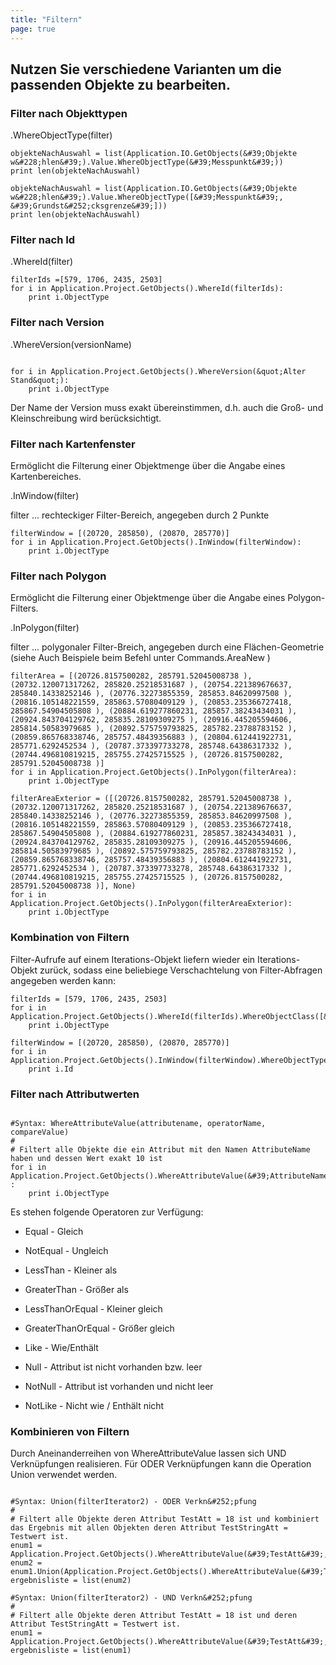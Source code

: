 ```yaml
---
title: "Filtern"
page: true
---
```

## Nutzen Sie verschiedene Varianten um die  passenden Objekte zu bearbeiten.

### Filter nach Objekttypen
 <Bold>  <Italic> .WhereObjectType(filter) </Italic>  </Bold> 

```
objekteNachAuswahl = list(Application.IO.GetObjects(&#39;Objekte w&#228;hlen&#39;).Value.WhereObjectType(&#39;Messpunkt&#39;))
print len(objekteNachAuswahl)

objekteNachAuswahl = list(Application.IO.GetObjects(&#39;Objekte w&#228;hlen&#39;).Value.WhereObjectType([&#39;Messpunkt&#39;, &#39;Grundst&#252;cksgrenze&#39;]))
print len(objekteNachAuswahl)

```


### Filter nach Id
 <Bold>  <Italic> .WhereId(filter) </Italic>  </Bold> 

```
filterIds =[579, 1706, 2435, 2503]
for i in Application.Project.GetObjects().WhereId(filterIds):
    print i.ObjectType  
```


### Filter nach Version
 <Bold>  <Italic> .WhereVersion(versionName) </Italic>  </Bold> 

```

for i in Application.Project.GetObjects().WhereVersion(&quot;Alter Stand&quot;):
    print i.ObjectType  
```


<Success>
Der Name der Version muss exakt &#252;bereinstimmen, d.h. auch die Gro&#223;- und Kleinschreibung wird ber&#252;cksichtigt.
</Success>


### Filter nach Kartenfenster
Erm&#246;glicht die Filterung einer Objektmenge &#252;ber die Angabe eines Kartenbereiches.

 <Bold>  <Italic> .InWindow(filter) </Italic>  </Bold> 

 <Bold>  <Italic> filter </Italic>  </Bold>  ... rechteckiger Filter-Bereich, angegeben durch 2 Punkte

```
filterWindow = [(20720, 285850), (20870, 285770)]
for i in Application.Project.GetObjects().InWindow(filterWindow):
    print i.ObjectType 
```


### Filter nach Polygon
Erm&#246;glicht die Filterung einer Objektmenge &#252;ber die Angabe eines Polygon-Filters.

 <Bold>  <Italic> .InPolygon(filter) </Italic>  </Bold> 

 <Bold>  <Italic> filter </Italic>  </Bold>  ... polygonaler Filter-Breich, angegeben durch eine Fl&#228;chen-Geometrie (siehe Auch Beispiele beim Befehl unter  <Italic> Commands.AreaNew </Italic> )

```
filterArea = [(20726.8157500282, 285791.52045008738 ), (20732.120071317262, 285820.25218531687 ), (20754.221389676637, 285840.14338252146 ), (20776.32273855359, 285853.84620997508 ), (20816.105148221559, 285863.57080409129 ), (20853.235366727418, 285867.54904505808 ), (20884.619277860231, 285857.38243434031 ), (20924.843704129762, 285835.28109309275 ), (20916.445205594606, 285814.50583979685 ), (20892.575759793825, 285782.23788783152 ), (20859.865768338746, 285757.48439356883 ), (20804.612441922731, 285771.6292452534 ), (20787.373397733278, 285748.64386317332 ), (20744.496810819215, 285755.27425715525 ), (20726.8157500282, 285791.52045008738 )]
for i in Application.Project.GetObjects().InPolygon(filterArea):
    print i.ObjectType 
```


```
filterAreaExterior = ([(20726.8157500282, 285791.52045008738 ), (20732.120071317262, 285820.25218531687 ), (20754.221389676637, 285840.14338252146 ), (20776.32273855359, 285853.84620997508 ), (20816.105148221559, 285863.57080409129 ), (20853.235366727418, 285867.54904505808 ), (20884.619277860231, 285857.38243434031 ), (20924.843704129762, 285835.28109309275 ), (20916.445205594606, 285814.50583979685 ), (20892.575759793825, 285782.23788783152 ), (20859.865768338746, 285757.48439356883 ), (20804.612441922731, 285771.6292452534 ), (20787.373397733278, 285748.64386317332 ), (20744.496810819215, 285755.27425715525 ), (20726.8157500282, 285791.52045008738 )], None)
for i in Application.Project.GetObjects().InPolygon(filterAreaExterior):
    print i.ObjectType
```


### Kombination von Filtern
Filter-Aufrufe auf einem Iterations-Objekt liefern wieder ein Iterations-Objekt zur&#252;ck, sodass eine beliebiege Verschachtelung von Filter-Abfragen angegeben werden kann:

```
filterIds = [579, 1706, 2435, 2503]
for i in Application.Project.GetObjects().WhereId(filterIds).WhereObjectClass([&#39;Point&#39;]):
    print i.ObjectType  
```


```
filterWindow = [(20720, 285850), (20870, 285770)]
for i in Application.Project.GetObjects().InWindow(filterWindow).WhereObjectType(&#39;Messpunkt&#39;):
    print i.Id
```



### Filter nach Attributwerten

```

#Syntax: WhereAttributeValue(attributename, operatorName, compareValue)
#
# Filtert alle Objekte die ein Attribut mit den Namen AttributeName haben und dessen Wert exakt 10 ist
for i in Application.Project.GetObjects().WhereAttributeValue(&#39;AttributeName&#39;,&#39;Equal&#39;,10)   :
    print i.ObjectType  

```


<Success>
Es stehen folgende Operatoren zur Verf&#252;gung:

-  Equal - Gleich


-  NotEqual - Ungleich


-  LessThan - Kleiner als


-  GreaterThan - Gr&#246;&#223;er als


-  LessThanOrEqual - Kleiner gleich


-  GreaterThanOrEqual - Gr&#246;&#223;er gleich


-  Like - Wie/Enth&#228;lt


-  Null - Attribut ist nicht vorhanden bzw. leer


-  NotNull - Attribut ist vorhanden und nicht leer


-  NotLike - Nicht wie / Enth&#228;lt nicht




</Success>


### Kombinieren von Filtern
Durch Aneinanderreihen von WhereAttributeValue lassen sich UND Verkn&#252;pfungen realisieren. F&#252;r ODER Verkn&#252;pfungen kann die Operation Union verwendet werden.

```

#Syntax: Union(filterIterator2) - ODER Verkn&#252;pfung
#
# Filtert alle Objekte deren Attribut TestAtt = 18 ist und kombiniert das Ergebnis mit allen Objekten deren Attribut TestStringAtt = Testwert ist.
enum1 = Application.Project.GetObjects().WhereAttributeValue(&#39;TestAtt&#39;,&#39;Equal&#39;,18)            
enum2 = enum1.Union(Application.Project.GetObjects().WhereAttributeValue(&#39;TestStringAtt&#39;,&#39;Equal&#39;,&#39;Testwert&#39;))
ergebnisliste = list(enum2)

#Syntax: Union(filterIterator2) - UND Verkn&#252;pfung
#
# Filtert alle Objekte deren Attribut TestAtt = 18 ist und deren Attribut TestStringAtt = Testwert ist.
enum1 = Application.Project.GetObjects().WhereAttributeValue(&#39;TestAtt&#39;,&#39;Equal&#39;,18).WhereAttributeValue(&#39;TestStringAtt&#39;,&#39;Equal&#39;,&#39;Testwert&#39;)
ergebnisliste = list(enum1)


```



